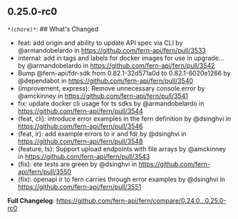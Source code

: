 ## 0.25.0-rc0
`*(chore)*`: ## What's Changed
* feat: add origin and ability to update API spec via CLI by @armandobelardo in https://github.com/fern-api/fern/pull/3533
* internal: add in tags and labels for docker images for use in upgrade… by @armandobelardo in https://github.com/fern-api/fern/pull/3542
* Bump @fern-api/fdr-sdk from 0.82.1-32d571a0d to 0.82.1-6020e1266 by @dependabot in https://github.com/fern-api/fern/pull/3540
* (improvement, express): Remove unnecessary console.error by @amckinney in https://github.com/fern-api/fern/pull/3541
* fix: update docker cli usage for ts sdks by @armandobelardo in https://github.com/fern-api/fern/pull/3544
* (feat, cli): introduce error examples in the fern definition by @dsinghvi in https://github.com/fern-api/fern/pull/3546
* (feat, ir): add example errors to ir and fdr by @dsinghvi in https://github.com/fern-api/fern/pull/3548
* (feature, ts): Support upload endpoints with file arrays by @amckinney in https://github.com/fern-api/fern/pull/3543
* (fix): ete tests are green by @dsinghvi in https://github.com/fern-api/fern/pull/3550
* (fix): openapi ir to fern carries through error examples by @dsinghvi in https://github.com/fern-api/fern/pull/3551


**Full Changelog**: https://github.com/fern-api/fern/compare/0.24.0...0.25.0-rc0

